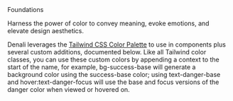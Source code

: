 
<Meta title="Foundations/Colors" />

<Unstyled>
  <Subheading>Foundations</Subheading>

  <Heading name="Color" level="h1" style="h1" type="article" />

  <Lead>Harness the power of color to convey meaning, evoke emotions, and elevate design aesthetics.</Lead>

  Denali leverages the [Tailwind CSS Color Palette](https://tailwindcss.com/docs/customizing-colors)
  to use in components plus several custom additions, documented below. Like all Tailwind
  color classes, you can use these custom colors by appending a context to the start
  of the name, for example, bg-success-base will generate a background color using
  the success-base color; using text-danger-base and hover:text-danger-focus will use
  the base and focus versions of the danger color when viewed or hovered on.

  <Heading name="Color Tokens" level="h2" style="h2" type="article" />

  <SwatchBook />
</Unstyled>
